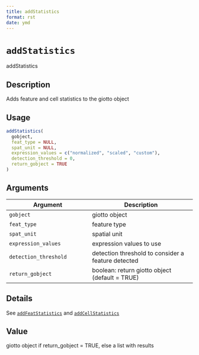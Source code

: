```yaml
--- 
title: addStatistics 
format: rst 
date: ymd 
--- 
```

# `addStatistics`

addStatistics


## Description

Adds feature and cell statistics to the giotto object


## Usage

```r
addStatistics(
  gobject,
  feat_type = NULL,
  spat_unit = NULL,
  expression_values = c("normalized", "scaled", "custom"),
  detection_threshold = 0,
  return_gobject = TRUE
)
```


## Arguments

Argument      |Description
------------- |----------------
`gobject`     |     giotto object
`feat_type`     |     feature type
`spat_unit`     |     spatial unit
`expression_values`     |     expression values to use
`detection_threshold`     |     detection threshold to consider a feature detected
`return_gobject`     |     boolean: return giotto object (default = TRUE)


## Details

See [`addFeatStatistics`](#addfeatstatistics) and [`addCellStatistics`](#addcellstatistics)


## Value

giotto object if return_gobject = TRUE, else a list with results


